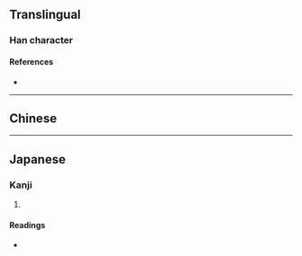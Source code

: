 {{character info}}
==Translingual==

===Han character===
{{Han char|rn=30|rad=口|as=08|sn=11|four=|canj=HLR|ids=⿱斦口}}

====References====
* {{Han ref|kx=0196.261|dkj=03873|dj=0418.100|hdz=10643.020|uh=5560|ud=21856}}

----

==Chinese==
{{zh-see|哲|v}}

----

==Japanese==

===Kanji===
{{ja-kanji|grade=|rs=口08}}

# {{rfdef|ja|sort=口08}}

====Readings====
* {{ja-readings|on=てつ|kun=さとい}}